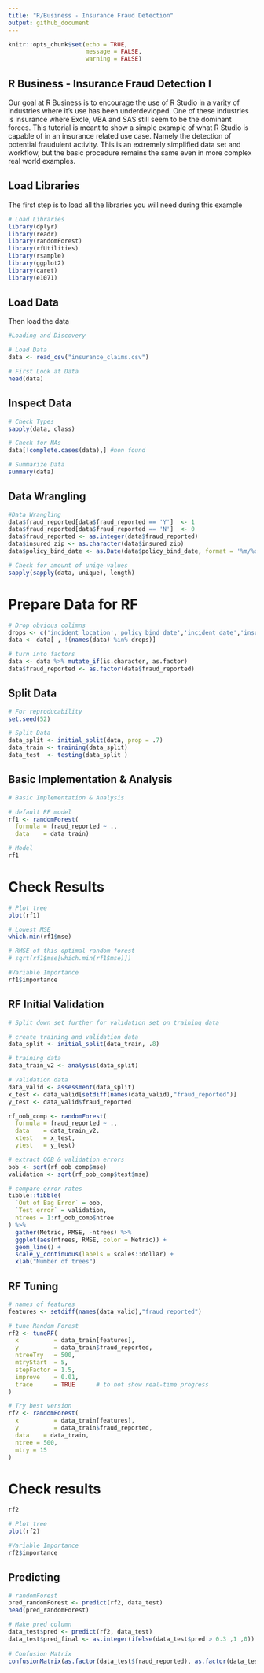 ```yaml
---
title: "R/Business - Insurance Fraud Detection"
output: github_document
---
```


```r
knitr::opts_chunk$set(echo = TRUE,   
                      message = FALSE,
                      warning = FALSE)
```

## R Business - Insurance Fraud Detection I

Our goal at R Business is to encourage the use of R Studio in a varity of industries where it's use has been underdevloped. One of these industries is insurance where Excle, VBA and SAS still seem to be the dominant forces. This tutorial is meant to show a simple example of what R Studio is capable of in an insurance related use case. Namely the detection of potential fraudulent activity. This is an extremely simplified data set and workflow, but the basic procedure remains the same even in more complex real world examples.

## Load Libraries

The first step is to load all the libraries you will need during this example

```r
# Load Libraries
library(dplyr)
library(readr)
library(randomForest)
library(rfUtilities)
library(rsample)
library(ggplot2)
library(caret)
library(e1071)
```

## Load Data

Then load the data

```r
#Loading and Discovery

# Load Data
data <- read_csv("insurance_claims.csv")

# First Look at Data
head(data)
```


## Inspect Data


```r
# Check Types
sapply(data, class)

# Check for NAs 
data[!complete.cases(data),] #non found

# Summarize Data
summary(data)
```

## Data Wrangling


```r
#Data Wrangling
data$fraud_reported[data$fraud_reported == 'Y']  <- 1
data$fraud_reported[data$fraud_reported == 'N']  <- 0
data$fraud_reported <- as.integer(data$fraud_reported)
data$insured_zip <- as.character(data$insured_zip)
data$policy_bind_date <- as.Date(data$policy_bind_date, format = '%m/%d/%y')

# Check for amount of uniqe values
sapply(sapply(data, unique), length)
```
# Prepare Data for RF

```r
# Drop obvious colimns
drops <- c('incident_location','policy_bind_date','incident_date','insured_occupation','insured_zip', 'policy_number')
data <- data[ , !(names(data) %in% drops)]

# turn into factors
data <- data %>% mutate_if(is.character, as.factor)
data$fraud_reported <- as.factor(data$fraud_reported)
```

## Split Data

```r

# For reproducability
set.seed(52)

# Split Data
data_split <- initial_split(data, prop = .7)
data_train <- training(data_split)
data_test  <- testing(data_split )
```

## Basic Implementation & Analysis

```r
# Basic Implementation & Analysis

# default RF model
rf1 <- randomForest(
  formula = fraud_reported ~ .,
  data    = data_train)

# Model
rf1
```

# Check Results

```r
# Plot tree
plot(rf1)

# Lowest MSE
which.min(rf1$mse)

# RMSE of this optimal random forest
# sqrt(rf1$mse[which.min(rf1$mse)])

#Variable Importance
rf1$importance
```

## RF Initial Validation


```r
# Split down set further for validation set on training data

# create training and validation data 
data_split <- initial_split(data_train, .8)

# training data
data_train_v2 <- analysis(data_split)

# validation data
data_valid <- assessment(data_split)
x_test <- data_valid[setdiff(names(data_valid),"fraud_reported")]
y_test <- data_valid$fraud_reported

rf_oob_comp <- randomForest(
  formula = fraud_reported ~ .,
  data    = data_train_v2,
  xtest   = x_test,
  ytest   = y_test)

# extract OOB & validation errors
oob <- sqrt(rf_oob_comp$mse)
validation <- sqrt(rf_oob_comp$test$mse)

# compare error rates
tibble::tibble(
  `Out of Bag Error` = oob,
  `Test error` = validation,
  ntrees = 1:rf_oob_comp$ntree
) %>%
  gather(Metric, RMSE, -ntrees) %>%
  ggplot(aes(ntrees, RMSE, color = Metric)) +
  geom_line() +
  scale_y_continuous(labels = scales::dollar) +
  xlab("Number of trees")

```



## RF Tuning

```r
# names of features
features <- setdiff(names(data_valid),"fraud_reported")

# tune Random Forest
rf2 <- tuneRF(
  x          = data_train[features],
  y          = data_train$fraud_reported,
  ntreeTry   = 500,
  mtryStart  = 5,
  stepFactor = 1.5,
  improve    = 0.01,
  trace      = TRUE      # to not show real-time progress 
)

# Try best version
rf2 <- randomForest(
  x          = data_train[features],
  y          = data_train$fraud_reported,
  data    = data_train,
  ntree = 500,
  mtry = 15
)
```


# Check results


```r
rf2

# Plot tree
plot(rf2)

#Variable Importance
rf2$importance
```


## Predicting

```r
# randomForest
pred_randomForest <- predict(rf2, data_test)
head(pred_randomForest)

# Make pred column
data_test$pred <- predict(rf2, data_test)
data_test$pred_final <- as.integer(ifelse(data_test$pred > 0.3 ,1 ,0))
                          
# Confusion Matrix
confusionMatrix(as.factor(data_test$fraud_reported), as.factor(data_test$pred_final))
```



